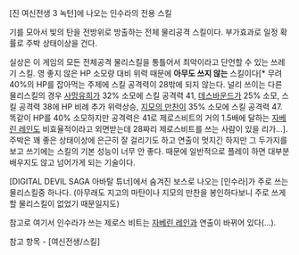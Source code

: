 [진 여신전생 3 녹턴]에 나오는 인수라의 전용 스킬

기를 모아서 빛의 탄을 전방위로 방출하는 전체 물리공격 스킬이다. 부가효과로 일정 확률로 주박 상태이상을 건다.

실상은 이 게임의 모든 전체공격 물리스킬을 통틀어서 최악이라고 단언할 수 있는 쓰레기 스킬. 영 좋지 않은 HP 소모량 대비 위력 때문에 '''아무도 쓰지 않는''' 스킬이다[* 무려 40%의 HP를 잡아먹는 주제에 스킬 공격력이 28밖에 되지 않는다. 널리 쓰이는 다른 물리스킬의 경우 [[사망유희]]가 32% 소모에 스킬 공격력 41, [[데스바운드]]가 25% 소모, 스킬 공격력 38에 HP 비례 추가 위력상승, [[지모의 만찬]]이 35% 소모에 스킬 공격력 47. 똑같이 HP를 40% 소모하지만 공격력은 41로 제로스비트의 거의 1.5배에 달하는 [[자베린 레인]]도 비효율적이라고 외면받는데 28짜리 제로스비트를 쓰는 사람이 있을 리가...]. 주박은 꽤 좋은 상태이상에 은근히 잘 걸리기도 하고 연출이 멋지긴 하지만 그 두가지를 보고 쓰기에는 스킬의 기본 성능이 너무 안 좋다. 때문에 일반적으로 플레이 하면 대부분 배우지도 않고 넘어가게 되는 기술이다. 

[DIGITAL DEVIL SAGA 아바탈 튜너]에서 숨겨진 보스로 나오는 [인수라]가 주로 쓰는 물리스킬중 하나다.
(아무래도 지고의 마탄이나 지모의 만찬을 봉인하다보니 주로 쓰게 할 물리스킬이 없었기 때문일지도)

참고로 여기서 인수라가 쓰는 제로스 비트는 [[자베린 레인]]과 연출이 바뀌어 있다(...).


참고 항목 - [여신전생/스킬]
